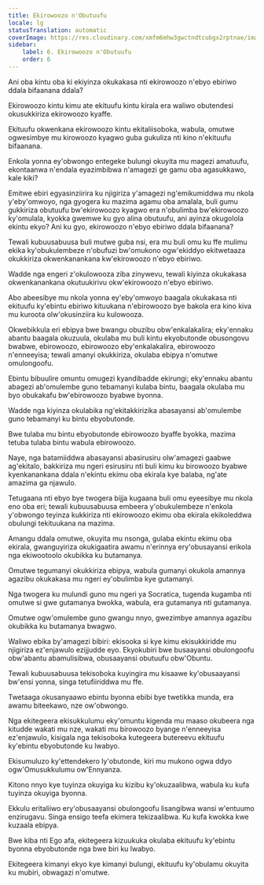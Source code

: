 ```yaml
---
title: Ekirowoozo n'Obutuufu
locale: lg
statusTranslation: automatic
coverImage: https://res.cloudinary.com/xmfm6mhw3gwctndtcubgx2rptnae/image/upload/v1741354419/small_cover_la_gran_rebelion_28716e29d2.webp
sidebar:
    label: 6. Ekirowoozo n'Obutuufu
    order: 6
---
```

Ani oba kintu oba ki ekiyinza okukakasa nti ekirowoozo n'ebyo ebiriwo ddala bifaanana ddala?

Ekirowoozo kintu kimu ate ekituufu kintu kirala era waliwo obutendesi okusukkiriza ekirowoozo kyaffe.

Ekituufu okwenkana ekirowoozo kintu ekitaliisoboka, wabula, omutwe ogwesimbye mu kirowoozo kyagwo guba gukuliza nti kino n'ekituufu bifaanana.

Enkola yonna ey'obwongo entegeke bulungi okuyita mu magezi amatuufu, ekontaanwa n'endala eyazimbibwa n'amagezi ge gamu oba agasukkawo, kale kiki?

Emitwe ebiri egyasinziirira ku njigiriza y'amagezi ng'emikumiddwa mu nkola y'eby'omwoyo, nga gyogera ku mazima agamu oba amalala, buli gumu gukkiriza obutuufu bw'ekirowoozo kyagwo era n'obulimba bw'ekirowoozo ky'omulala, kyokka gwemwe ku gyo alina obutuufu, ani ayinza okugolola ekintu ekyo? Ani ku gyo, ekirowoozo n'ebyo ebiriwo ddala bifaanana?

Tewali kubuusabuusa buli mutwe guba nsi, era mu buli omu ku ffe mulimu ekika ky'obukulembeze n'obufuzi bw'omukono ogw'ekiddyo ekitwetaaza okukkiriza okwenkanankana kw'ekirowoozo n'ebyo ebiriwo.

Wadde nga engeri z'okulowooza ziba zinywevu, tewali kiyinza okukakasa okwenkanankana okutuukirivu okw'ekirowoozo n'ebyo ebiriwo.

Abo abeesibye mu nkola yonna ey'eby'omwoyo baagala okukakasa nti ekituufu ky'ebintu ebiriwo kituukana n'ebirowoozo bye bakola era kino kiva mu kuroota olw'okusinziira ku kulowooza.

Okwebikkula eri ebipya bwe bwangu obuzibu obw'enkalakalira; eky'ennaku abantu baagala okuzuula, okulaba mu buli kintu ekyobutonde obusongovu bwabwe, ebirowoozo, ebirowoozo eby'enkalakalira, ebirowoozo n'enneeyisa; tewali amanyi okukkiriza, okulaba ebipya n'omutwe omulongoofu.

Ebintu bibuulire omuntu omugezi kyandibadde ekirungi; eky'ennaku abantu abagezi ab'omulembe guno tebamanyi kulaba bintu, baagala okulaba mu byo obukakafu bw'ebirowoozo byabwe byonna.

Wadde nga kiyinza okulabika ng'ekitakkirizika abasayansi ab'omulembe guno tebamanyi ku bintu ebyobutonde.

Bwe tulaba mu bintu ebyobutonde ebirowoozo byaffe byokka, mazima tetuba tulaba bintu wabula ebirowoozo.

Naye, nga batamiiddwa abasayansi abasirusiru olw'amagezi gaabwe ag'ekitalo, bakkiriza mu ngeri esirusiru nti buli kimu ku birowoozo byabwe kyenkanankana ddala n'ekintu ekimu oba ekirala kye balaba, ng'ate amazima ga njawulo.

Tetugaana nti ebyo bye twogera bijja kugaana buli omu eyeesibye mu nkola eno oba eri; tewali kubuusabuusa embeera y'obukulembeze n'enkola y'obwongo teyinza kukkiriza nti ekirowoozo ekimu oba ekirala ekikoleddwa obulungi tekituukana na mazima.

Amangu ddala omutwe, okuyita mu nsonga, gulaba ekintu ekimu oba ekirala, gwanguyiriza okukigaatira awamu n'erinnya ery'obusayansi erikola nga ekiwootoolo okubikka ku butamanya.

Omutwe tegumanyi okukkiriza ebipya, wabula gumanyi okukola amannya agazibu okukakasa mu ngeri ey'obulimba kye gutamanyi.

Nga twogera ku mulundi guno mu ngeri ya Socratica, tugenda kugamba nti omutwe si gwe gutamanya bwokka, wabula, era gutamanya nti gutamanya.

Omutwe ogw'omulembe guno gwangu nnyo, gwezimbye amannya agazibu okubikka ku butamanya bwagwo.

Waliwo ebika by'amagezi bibiri: ekisooka si kye kimu ekisukkiridde mu njigiriza ez'enjawulo ezijjudde eyo. Ekyokubiri bwe busaayansi obulongoofu obw'abantu abamulisibwa, obusaayansi obutuufu obw'Obuntu.

Tewali kubuusabuusa tekisoboka kuyingira mu kisaawe ky'obusaayansi bw'ensi yonna, singa tetufiiriddwa mu ffe.

Twetaaga okusanyaawo ebintu byonna ebibi bye twetikka munda, era awamu biteekawo, nze ow'obwongo.

Nga ekitegeera ekisukkulumu eky'omuntu kigenda mu maaso okubeera nga kitudde wakati mu nze, wakati mu birowoozo byange n'enneeyisa ez'enjawulo, kisigala nga tekisoboka kutegeera butereevu ekituufu ky'ebintu ebyobutonde ku lwabyo.

Ekisumuluzo ky'ettendekero ly'obutonde, kiri mu mukono ogwa ddyo ogw'Omusukkulumu ow'Ennyanza.

Kitono nnyo kye tuyinza okuyiga ku kizibu ky'okuzaalibwa, wabula ku kufa tuyinza okuyiga byonna.

Ekkulu eritaliiwo ery'obusaayansi obulongoofu lisangibwa wansi w'entuumo enzirugavu. Singa ensigo teefa ekimera tekizaalibwa. Ku kufa kwokka kwe kuzaala ebipya.

Bwe kiba nti Ego afa, ekitegeera kizuukuka okulaba ekituufu ky'ebintu byonna ebyobutonde nga bwe biri ku lwabyo.

Ekitegeera kimanyi ekyo kye kimanyi bulungi, ekituufu ky'obulamu okuyita ku mubiri, obwagazi n'omutwe.

